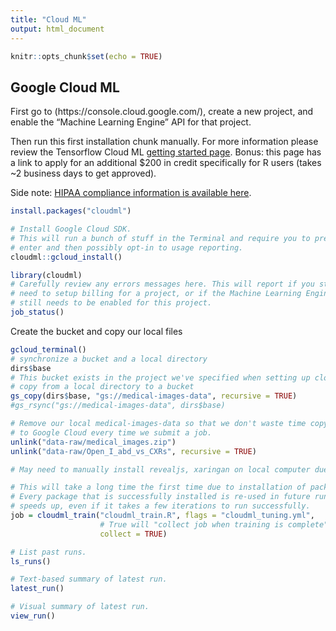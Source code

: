 ```yaml
---
title: "Cloud ML"
output: html_document
---
```


```r
knitr::opts_chunk$set(echo = TRUE)
```

## Google Cloud ML

First go to (https://console.cloud.google.com/), create a new project, and enable the "Machine Learning Engine" API for that project.

Then run this first installation chunk manually. For more information please review
the Tensorflow Cloud ML [getting started page](https://tensorflow.rstudio.com/tools/cloudml/articles/getting_started.html). Bonus: this page has a link to apply for an additional $200 in credit specifically for R users (takes ~2 business days to get approved).

Side note: [HIPAA compliance information is available here](https://cloud.google.com/security/compliance/hipaa/).

```r
install.packages("cloudml")

# Install Google Cloud SDK.
# This will run a bunch of stuff in the Terminal and require you to press
# enter and then possibly opt-in to usage reporting.
cloudml::gcloud_install()

```



```r
library(cloudml)
# Carefully review any errors messages here. This will report if you still
# need to setup billing for a project, or if the Machine Learning Engine API
# still needs to be enabled for this project.
job_status()

```

Create the bucket and copy our local files

```r
gcloud_terminal()
# synchronize a bucket and a local directory
dirs$base
# This bucket exists in the project we've specified when setting up cloudml
# copy from a local directory to a bucket
gs_copy(dirs$base, "gs://medical-images-data", recursive = TRUE)
#gs_rsync("gs://medical-images-data", dirs$base)

# Remove our local medical-images-data so that we don't waste time copying it
# to Google Cloud every time we submit a job.
unlink("data-raw/medical_images.zip")
unlink("data-raw/Open_I_abd_vs_CXRs", recursive = TRUE)
```

```r
# May need to manually install revealjs, xaringan on local computer due to slides.Rmd.

# This will take a long time the first time due to installation of packages, etc.
# Every package that is successfully installed is re-used in future runs, so this
# speeds up, even if it takes a few iterations to run successfully.
job = cloudml_train("cloudml_train.R", flags = "cloudml_tuning.yml",
                    # True will "collect job when training is complete". See ?cloudml_train
                    collect = TRUE)
```

```r
# List past runs.
ls_runs()

# Text-based summary of latest run.
latest_run()

# Visual summary of latest run.
view_run()
```